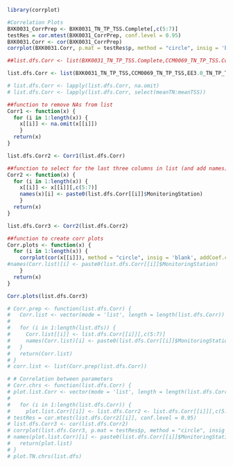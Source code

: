 ```r
library(corrplot)

#Correlation Plots
BXK0031_CorrPrep <- BXK0031_TN_TP_TSS.Complete[,c(5:7)]
testRes = cor.mtest(BXK0031_CorrPrep, conf.level = 0.95)
BXK0031.Corr <- cor(BXK0031_CorrPrep) 
corrplot(BXK0031.Corr, p.mat = testRes$p, method = "circle", insig = 'blank', addCoef.col ='white',number.cex = 0.8, order = 'AOE', diag=TRUE)

##list.dfs.Corr <- list(BXK0031_TN_TP_TSS.Complete,CCM0069_TN_TP_TSS.Complete,EE3.0_TN_TP_TSS.Merged,EE3.1_TN_TP_TSS.Merged,EE3.2_TN_TP_TSS.Merged,EE3.3_TN_TP_TSS.Merged,ET6.1_TN_TP_TSS.Merged,ET6.2_TN_TP_TSS.Merged,ET7.1_TN_TP_TSS.Merged,ET8.1_TN_TP_TSS.Merged,ET9.1_TN_TP_TSS.Merged,ET10.1_TN_TP_TSS.Merged,MNK0146_TN_TP_TSS.Merged,POK0087_TN_TP_TSS.Merged,TRQ0088_TN_TP_TSS,TRQ0146_TN_TP_TSS,WIW0141_TN_TP_TSS,XAK7810_TN_TP_TSS,XCI4078_TN_TP_TSS,XDJ9007_TN_TP_TSS)

list.dfs.Corr <- list(BXK0031_TN_TP_TSS,CCM0069_TN_TP_TSS,EE3.0_TN_TP_TSS,EE3.1_TN_TP_TSS,EE3.2_TN_TP_TSS,EE3.3_TN_TP_TSS,ET6.1_TN_TP_TSS,ET6.2_TN_TP_TSS,ET7.1_TN_TP_TSS,ET8.1_TN_TP_TSS,ET9.1_TN_TP_TSS,ET10.1_TN_TP_TSS,MNK0146_TN_TP_TSS,POK0087_TN_TP_TSS,TRQ0088_TN_TP_TSS,TRQ0146_TN_TP_TSS,WIW0141_TN_TP_TSS,XAK7810_TN_TP_TSS,XCI4078_TN_TP_TSS,XDJ9007_TN_TP_TSS)

# list.dfs.Corr <- lapply(list.dfs.Corr, na.omit)
# list.dfs.Corr <- lapply(list.dfs.Corr, select(meanTN:meanTSS))

##function to remove NAs from list
Corr1 <- function(x) { 
  for (i in 1:length(x)) {
    x[[i]] <- na.omit(x[[i]])
    }
  return(x)
}

list.dfs.Corr2 <- Corr1(list.dfs.Corr)

##function to select for the last three columns in list (and add names)
Corr2 <- function(x) { 
  for (i in 1:length(x)) {
    x[[i]] <- x[[i]][,c(5:7)]
    names(x)[i] <- paste0(list.dfs.Corr[[i]]$MonitoringStation)
    }
  return(x)
}

list.dfs.Corr3 <- Corr2(list.dfs.Corr2)

##function to create corr plots
Corr.plots <- function(x) { 
  for (i in 1:length(x)) {
    corrplot(cor(x[[i]]), method = "circle", insig = 'blank', addCoef.col ='white',number.cex = 0.8, order = 'AOE', diag=TRUE)
#names(Corr.list)[i] <- paste0(list.dfs.Corr[[i]]$MonitoringStation)
    }
  return(x)
}

Corr.plots(list.dfs.Corr3)

# Corr.prep <- function(list.dfs.Corr) { 
#   Corr.list <- vector(mode = 'list', length = length(list.dfs.Corr))
#   
#   for (i in 1:length(list.dfs)) {
#     Corr.list[[i]] <- list.dfs.Corr[[i]][,c(5:7)]
#     names(Corr.list)[i] <- paste0(list.dfs.Corr[[i]]$MonitoringStation)
#   }
#   return(Corr.list)
# }
# corr.list <- list(Corr.prep(list.dfs.Corr))

# # Correlation between parameters
# Corr.chrs <- function(list.dfs.Corr) { 
# plot.list.Corr <- vector(mode = 'list', length = length(list.dfs.Corr))
#   
#   for (i in 1:length(list.dfs.Corr)) {
#     plot.list.Corr[[i]] <- list.dfs.Corr2 <- list.dfs.Corr[[i]][,c(5:7)]
# testRes = cor.mtest(list.dfs.Corr2[[i]], conf.level = 0.95)
# list.dfs.Corr3 <- cor(list.dfs.Corr2) 
# corrplot(list.dfs.Corr3, p.mat = testRes$p, method = "circle", insig = 'blank', addCoef.col ='white',number.cex = 0.8, order = 'AOE', diag=TRUE)
# names(plot.list.Corr)[i] <- paste0(list.dfs.Corr[[i]]$MonitoringStation}
#   return(plot.list)
# }
# plot.TN.chrs(list.dfs)
```